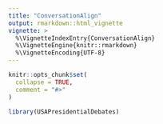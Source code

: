 ```yaml
---
title: "ConversationAlign"
output: rmarkdown::html_vignette
vignette: >
  %\VignetteIndexEntry{ConversationAlign}
  %\VignetteEngine{knitr::rmarkdown}
  %\VignetteEncoding{UTF-8}
---
```


```r
knitr::opts_chunk$set(
  collapse = TRUE,
  comment = "#>"
)
```

```r
library(USAPresidentialDebates)
```
